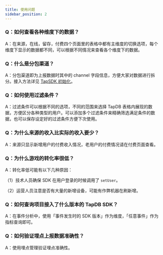 ```yaml
---
title: 使用问题
sidebar_position: 2
---
```


### Q：如何查看各种维度下的数据？

A：在来源，在线，留存，付费四个页面里的表格中都有主维度的切换选项，每个维度下显示的数据都不同，可以根据不同情况来查看各个维度下的数据。

### Q：什么是分包渠道？

A：分包渠道即为上报数据时其中的 channel 字段信息，方便大家对数据进行拆分。接入方法详见 [TapSDK 初始化](/sdk/tapdb/sdk/client-side-integration#tapsdk-init)。

### Q：如何使用过滤条件？

A：过滤条件可以根据不同的选项，不同的范围来选择 TapDB 表格内展现的数据，方便区分各种类型的用户。可以添加多个过滤条件来精确筛选满足条件的数据，也可以保存设定好的过滤条件方便下次使用。

### Q：为什么来源的收入比实际的收入要少？

A：来源只显示新增用户的付费收入情况，老用户的付费情况请在付费页面查看。

### Q：为什么游戏的转化率很低？

A：转化率低可能有以下几种原因：

（1）技术人员确保 SDK 在用户登录的时候调用了 `setUser`。

（2）运营人员注意是否有大量的新增设备，可能有作弊机器在刷新增。

### Q：如何查询项目接入了什么版本的 TapDB SDK？

A：在事件分析中，使用「事件发生时的 SDK 版本」作为维度，「任意事件」作为指标查询即可。

### Q：如何验证埋点上报数据准确性？

A：使用埋点管理验证埋点准确性。
